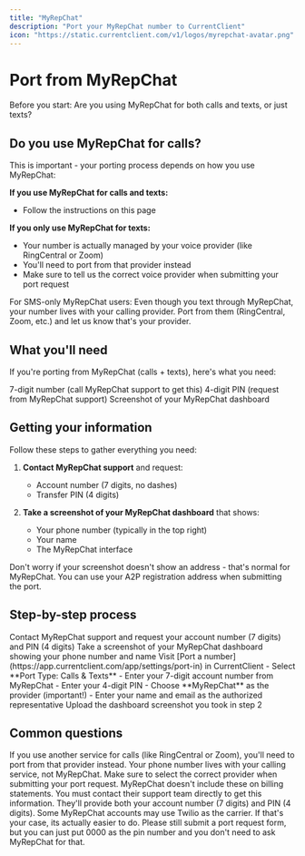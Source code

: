 ```yaml
---
title: "MyRepChat"
description: "Port your MyRepChat number to CurrentClient"
icon: "https://static.currentclient.com/v1/logos/myrepchat-avatar.png"
---
```


# Port from MyRepChat

<Warning>
  Before you start: Are you using MyRepChat for both calls and texts, or just
  texts?
</Warning>

## Do you use MyRepChat for calls?

This is important - your porting process depends on how you use MyRepChat:

**If you use MyRepChat for calls and texts:**

- Follow the instructions on this page

**If you only use MyRepChat for texts:**

- Your number is actually managed by your voice provider (like RingCentral or Zoom)
- You'll need to port from that provider instead
- Make sure to tell us the correct voice provider when submitting your port request

<Note>
  For SMS-only MyRepChat users: Even though you text through MyRepChat, your
  number lives with your calling provider. Port from them (RingCentral, Zoom,
  etc.) and let us know that's your provider.
</Note>

## What you'll need

If you're porting from MyRepChat (calls + texts), here's what you need:

<CardGroup cols={3}>
  <Card title="Account Number" icon="receipt">
    7-digit number (call MyRepChat support to get this)
  </Card>
  <Card title="Transfer PIN" icon="key">
    4-digit PIN (request from MyRepChat support)
  </Card>
  <Card title="Billing Proof" icon="file-invoice">
    Screenshot of your MyRepChat dashboard
  </Card>
</CardGroup>

## Getting your information

Follow these steps to gather everything you need:

1. **Contact MyRepChat support** and request:

   - Account number (7 digits, no dashes)
   - Transfer PIN (4 digits)

2. **Take a screenshot of your MyRepChat dashboard** that shows:
   - Your phone number (typically in the top right)
   - Your name
   - The MyRepChat interface

<Note>
  Don't worry if your screenshot doesn't show an address - that's normal for
  MyRepChat. You can use your A2P registration address when submitting the port.
</Note>

## Step-by-step process

<Steps>
  <Step title="Get account details from MyRepChat">
    Contact MyRepChat support and request your account number (7 digits) and PIN (4 digits)
  </Step>

<Step title="Screenshot your dashboard">
  Take a screenshot of your MyRepChat dashboard showing your phone number and
  name
</Step>

<Step title="Go to the porting page">
  Visit [Port a number](https://app.currentclient.com/app/settings/port-in) in
  CurrentClient
</Step>

<Step title="Fill out the port request">
  - Select **Port Type: Calls & Texts** - Enter your 7-digit account number from
  MyRepChat - Enter your 4-digit PIN - Choose **MyRepChat** as the provider
  (important!) - Enter your name and email as the authorized representative
</Step>

  <Step title="Upload your screenshot">
    Upload the dashboard screenshot you took in step 2
  </Step>
</Steps>

## Common questions

<AccordionGroup>
  <Accordion title="I only use MyRepChat for texting, not calls">
    If you use another service for calls (like RingCentral or Zoom), you'll need to port from that provider instead. Your phone number lives with your calling service, not MyRepChat. Make sure to select the correct provider when submitting your port request.
  </Accordion>

<Accordion title="I can't find my account number or PIN">
  MyRepChat doesn't include these on billing statements. You must contact their
  support team directly to get this information. They'll provide both your
  account number (7 digits) and PIN (4 digits).
</Accordion>

  <Accordion title="What if MyRepChat uses Twilio instead of Bandwidth?">
    Some MyRepChat accounts may use Twilio as the carrier. If that's your case, its actually easier to do. Please still submit a port request form, but you can just put 0000 as the pin number and you don't need to ask MyRepChat for that.
  </Accordion>
</AccordionGroup>
